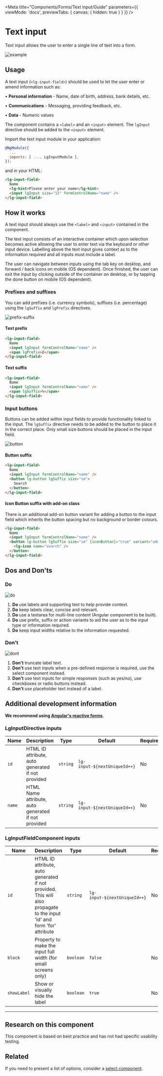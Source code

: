 
<Meta title="Components/Forms/Text input/Guide" parameters={{ viewMode: 'docs', previewTabs: { canvas: { hidden: true } } }} />

# Text input

<p class="standfirst">Text input allows the user to enter a single line of text into a form.</p>

![example](docs/text-input/example.png)

## Usage

A text input (`<lg-input-field>`) should be used to let the user enter or amend information such as:

• **Personal information** - Name, date of birth, address, bank details, etc.

• **Communications** - Messaging, providing feedback, etc.

• **Data** - Numeric values

The component contains a `<label>` and an `<input>` element. The `lgInput` directive should be added to the `<input>` element.

Import the text input module in your application:

```js
@NgModule({
  ...
  imports: [ ..., LgInputModule ],
});
```

and in your HTML:

```html
<lg-input-field>
  Name
  <lg-hint>Please enter your name</lg-hint>
  <input lgInput size="12" formControlName="name" />
</lg-input-field>
```

## How it works

A text input should always use the `<label>` and `<input>` contained in the component.

The text input consists of an interactive container which upon selection becomes active allowing the user to enter text via the keyboard or other input device. Labelling above the text input gives context as to the information required and all inputs must include a label.

The user can navigate between inputs using the tab key on desktop, and forward / back icons on mobile (OS dependent). Once finished, the user can exit the input by clicking outside of the container on desktop, or by tapping the done button on mobile (OS dependent).

### Prefixes and suffixes

You can add prefixes (i.e. currency symbols), suffixes (i.e. percentage) using the `lgSuffix` and `lgPrefix` directives.

![prefix-suffix](docs/text-input/prefix-suffix.png)

#### Text prefix

```html
<lg-input-field>
  Name
  <input lgInput formControlName="name" />
  <span lgPrefix>£</span>
</lg-input-field>
```

#### Text suffix

```html
<lg-input-field>
  Name
  <input lgInput formControlName="name" />
  <span lgSuffix>%</span>
</lg-input-field>
```

### Input buttons

Buttons can be added within input fields to provide functionality linked to the input. The `lgSuffix` directive needs to be added to the button to place it in the correct place. Only small size buttons should be placed in the input field.

![button](docs/text-input/button.png)

#### Button suffix

```html
<lg-input-field>
  Name
  <input lgInput formControlName="name" />
  <button lg-button lgSuffix size="sm">
    Search
  </button>
</lg-input-field>
```

#### Icon Button suffix with add-on class

There is an additional add-on button variant for adding a button to the input field which inherits the button spacing but no background or border colours.

```html
<lg-input-field>
  Name
  <input lgInput formControlName="name" />
  <button lg-button lgSuffix size="sm" [iconButton]="true" variant="add-on">
    <lg-icon name="search" />
  </button>
</lg-input-field>
```

## Dos and Don'ts

### Do

![do](docs/text-input/do.png)

1. **Do** use labels and supporting text to help provide context.
2. **Do** keep labels clear, concise and relevant.
3. **Do** use a textarea for multi-line content (Angular component to be built).
4. **Do** use prefix, suffix or action variants to aid the user as to the input type or information required.
5. **Do** keep input widths relative to the information requested.

### Don't

![dont](docs/text-input/dont.png)

1. **Don't** truncate label text.
2. **Don't** use text inputs when a pre-defined response is required, use the select component instead.
3. **Don't** use text inputs for simple responses (such as yes/no), use checkboxes or radio buttons instead.
4. **Don't** use placeholder text instead of a label.

## Additional development information

**We recommend using <a href="https://angular.io/guide/reactive-forms" target="_blank">Angular's reactive forms</a>.**

### LgInputDirective inputs

| Name   | Description                                         | Type     | Default                      | Required |
|--------|-----------------------------------------------------|----------|------------------------------|----------|
| `id`   | HTML ID attribute, auto generated if not provided   | `string` | `lg-input-${nextUniqueId++}` | No       |
| `name` | HTML Name attribute, auto generated if not provided | `string` | `lg-input-${nextUniqueId++}` | No       |

### LgInputFieldComponent inputs

| Name        | Description                                                                                                            | Type      | Default                      | Required |
|-------------|------------------------------------------------------------------------------------------------------------------------|-----------|------------------------------|----------|
| `id`        | HTML ID attribute, auto generated if not provided. This will also propagate to the input 'id' and form 'for' attribute | `string`  | `lg-input-${nextUniqueId++}` | No       |
| `block`     | Property to make the input full width (for small screens only)                                                         | `boolean` | `false`                      | No       |
| `showLabel` | Show or visually hide the label                                                                                        | `boolean` | `true`                       | No       |

------

## Research on this component

This component is based on best practice and has not had specific usability testing.

## Related

If you need to present a list of options, consider a [select component](./?path=/docs/components-forms-select-guide--page).

<Feedback />
